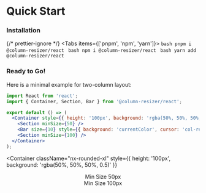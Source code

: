 

# Quick Start

<div className="steps-container">

### Installation

{/* prettier-ignore */}
<Tabs items={['pnpm', 'npm', 'yarn']}>
  <Tab>
    ```bash
    pnpm i @column-resizer/react
    ```
  </Tab>
  <Tab>
    ```bash
    npm i @column-resizer/react
    ```
  </Tab>
  <Tab>
    ```bash
    yarn add @column-resizer/react
    ```
  </Tab>
</Tabs>

### Ready to Go!

Here is a minimal example for two-column layout:

```jsx filename="app.jsx"
import React from 'react';
import { Container, Section, Bar } from '@column-resizer/react';

export default () => (
  <Container style={{ height: '100px', background: 'rgba(50%, 50%, 50%, 0.5)' }}>
    <Section minSize={50} />
    <Bar size={10} style={{ background: 'currentColor', cursor: 'col-resize' }} />
    <Section minSize={100} />
  </Container>
);
```

<Container
  className="nx-rounded-xl"
  style={{ height: '100px', background: 'rgba(50%, 50%, 50%, 0.5)' }}
>
  <Section className="font-bold text-sm" minSize={50}>
    <Center>Min Size 50px</Center>
  </Section>
  <Bar size={10} style={{ background: '#888888', cursor: 'col-resize' }} />
  <Section className="font-bold text-sm" minSize={100}>
    <Center>Min Size 100px</Center>
  </Section>
</Container>

</div>
